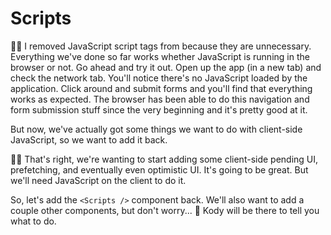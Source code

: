 # Scripts

🧝‍♂️ I removed JavaScript script tags from <InlineFile file="app/root.tsx" />
because they are unnecessary. Everything we've done so far works whether
JavaScript is running in the browser or not. Go ahead and try it out. Open up
the app (in a new tab) and check the network tab. You'll notice there's no
JavaScript loaded by the application. Click around and submit forms and you'll
find that everything works as expected. The browser has been able to do this
navigation and form submission stuff since the very beginning and it's pretty
good at it.

But now, we've actually got some things we want to do with client-side
JavaScript, so we want to add it back.

👨‍💼 That's right, we're wanting to start adding some client-side pending UI,
prefetching, and eventually even optimistic UI. It's going to be great. But
we'll need JavaScript on the client to do it.

So, let's add the `<Scripts />` component back. We'll also want to add a couple
other components, but don't worry... 🐨 Kody will be there to tell you what to
do.
